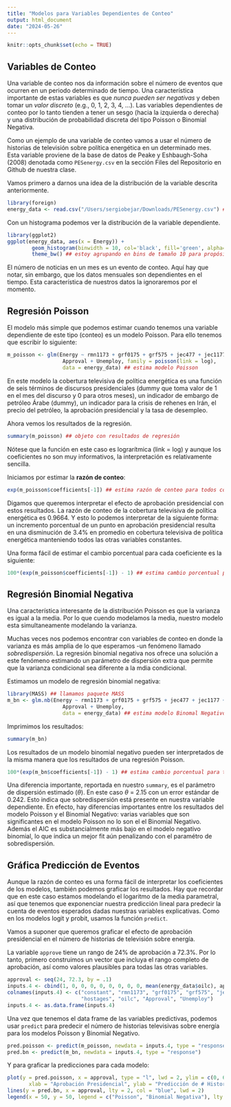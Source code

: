 ```yaml
---
title: "Modelos para Variables Dependientes de Conteo"
output: html_document
date: "2024-05-26"
---
```


```r
knitr::opts_chunk$set(echo = TRUE)
```

## Variables de Conteo

Una variable de conteo nos da información sobre el número de eventos que ocurren en un periodo determinado de tiempo. Una característica importante de estas variables es que *nunca pueden ser negativas* y deben tomar un *valor discreto* (e.g., 0, 1, 2, 3, 4, ...). Las variables dependientes de conteo por lo tanto tienden a tener un sesgo (hacia la izquierda o derecha) y una distribución de probabilidad discreta del tipo Poisson o Binomial Negativa. 

Como un ejemplo de una variable de conteo vamos a usar el número de historias de televisión sobre política energética en un determinado mes. Esta variable proviene de la base de datos de Peake y Eshbaugh-Soha (2008) denotada como `PESenergy.csv` en la sección Files del Repositorio en Github de nuestra clase. 

Vamos primero a darnos una idea de la distribución de la variable descrita anteriormente. 

```r
library(foreign)
energy_data <- read.csv("/Users/sergiobejar/Downloads/PESenergy.csv") ##carga base de datos 
```

Con un histograma podemos ver la distribución de la variable dependiente. 

```r
library(ggplot2)
ggplot(energy_data, aes(x = Energy)) + 
        geom_histogram(binwidth = 10, col='black', fill='green', alpha=0.5) + 
        theme_bw() ## estoy agrupando en bins de tamaño 10 para propósitos ilustrativos
```

El número de noticias en un mes es un evento de conteo.  Aquí hay que notar, sin embargo, que los datos mensuales son dependientes en el tiempo. Esta característica de nuestros datos la ignoraremos por el momento. 

## Regresión Poisson

El modelo más simple que podemos estimar cuando tenemos una variable dependiente de este tipo (conteo) es un modelo Poisson. Para ello tenemos que escribir lo siguiente:

```r
m_poisson <- glm(Energy ~ rmn1173 + grf0175 + grf575 + jec477 + jec1177 + jec479 + embargo + hostages + oilc +
                  Approval + Unemploy, family = poisson(link = log),
                  data = energy_data) ## estima modelo Poisson
```

En este modelo la cobertura televisiva de política energética es una función de seis términos de discursos presidenciales (dummy que toma valor de 1 en el mes del discurso y 0 para otros meses), un indicador de embargo de petróleo Árabe (dummy), un indicador para la crisis de rehenes en Irán, el precio del petróleo, la aprobación presidencial y la tasa de desempleo. 

Ahora vemos los resultados de la regresión. 

```r
summary(m_poisson) ## objeto con resultados de regresión
``` 

Nótese que la función en este caso es lograrítmica (link = log) y aunque los coeficientes no son muy informativos, la interpretación es relativamente sencilla. 

Iniciamos por estimar la **razón de conteo**:

```r
exp(m_poisson$coefficients[-1]) ## estima razón de conteo para todos coefs. excepto intercepto
```

Digamos que queremos interpretar el efecto de aprobación presidencial con estos resultados.  La razón de conteo de la cobertura televisiva de política energética es 0.9664. Y esto lo podemos interpretar de la siguiente forma: un incremento porcentual de un punto en aprobación presidencial resulta en una disminución de 3.4% en promedio en cobertura televisiva de política energética manteniendo todos las otras variables constantes. 

Una forma fácil de estimar el cambio porcentual para cada coeficiente es la siguiente:

```r
100*(exp(m_poisson$coefficients[-1]) - 1) ## estima cambio porcentual para todos coefs. excepto intercepto
```


## Regresión Binomial Negativa

Una característica interesante de la distribución Poisson es que la varianza es igual a la media.  Por lo que cuendo modelamos la media, nuestro modelo esta simultaneamente modelando la varianza. 

Muchas veces nos podemos encontrar con variables de conteo en donde la varianza es más amplia de lo que esperamos -un fenómeno llamado *sobredispersión*. La regresión binomial negativa nos ofrece una solución a este fenómeno estimando un parámetro de dispersión extra que permite que la varianza condicional sea diferente a la mdia condicional. 

Estimamos un modelo de regresión binomial negativa:

```r
library(MASS) ## llamamos paquete MASS
m_bn <- glm.nb(Energy ~ rmn1173 + grf0175 + grf575 + jec477 + jec1177 + jec479 + embargo + hostages + oilc +
                  Approval + Unemploy,
                  data = energy_data) ## estima modelo Binomal Negativo
```

Imprimimos los resultados:

```r
summary(m_bn)
```

Los resultados de un modelo binomial negativo pueden ser interpretados de la misma manera que los resultados de una regresión Poisson. 

```r
100*(exp(m_bn$coefficients[-1]) - 1) ## estima cambio porcentual para todos coefs. excepto intercepto
```

Una diferencia importante, reportada en nuestro `summary`, es el parámetro de dispersión estimado ($\theta$). En este caso $\theta$ = 2.15 con un error estándar de 0.242. Esto indica que sobredispersión está presente en nuestra variable dependiente. En efecto, hay diferencias importantes entre los resultados del modelo Poisson y el Binomial Negativo: varias variables que son significantes en el modelo Poisson no lo son el el Binomial Negativo. Además el AIC es substancialmente más bajo en el modelo negativo binomial, lo que indica un mejor fit aún penalizando con el paramétro de sobredispersión. 


## Gráfica Predicción de Eventos

Aunque la razón de conteo es una forma fácil de interpretar los coeficientes de los modelos, también podemos graficar los resultados. Hay que recordar que en este caso estamos modelando el logaritmo de la media parametral, así que tenemos que exponenciar nuestra predicción lineal para predecir la cuenta de eventos esperados dadas nuestras variables explicativas. Como en los modelos logit y probit, usamos la función `predict`. 

Vamos a suponer que queremos graficar el efecto de aprobación presidencial en el número de historias de televisión sobre energía. 

La variable `approve` tiene un rango de 24% de aprobación a 72.3%. Por lo tanto, primero construimos un vector que incluya el rango completo de aprobación, así como valores plausibles para todas las otras variables.  

```r
approval <- seq(24, 72.3, by = .1)
inputs.4 <- cbind(1, 0, 0, 0, 0, 0, 0, 0, 0, mean(energy_data$oilc), approval, mean(energy_data$Unemploy))
colnames(inputs.4) <- c("constant", "rmn1173", "grf0175", "grf575", "jec477", "jec1177", "jec479", "embargo", 
                        "hostages", "oilc", "Approval", "Unemploy")
inputs.4 <- as.data.frame(inputs.4)
```

Una vez que tenemos el data frame de las variables predictivas, podemos usar `predict` para predecir el número de historias televisivas sobre energía para los modelos Poisson y Binomial Negativo. 

```r
pred.poisson <- predict(m_poisson, newdata = inputs.4, type = "response")
pred.bn <- predict(m_bn, newdata = inputs.4, type = "response")
```

Y para graficar la predicciones para cada modelo:

```r
plot(y = pred.poisson, x = approval, type = "l", lwd = 2, ylim = c(0, 60), 
       xlab = "Aprobación Presidencial", ylab = "Predicción de # Historias Sobre Energía")
lines(y = pred.bn, x = approval, lty = 2, col = "blue", lwd = 2)
legend(x = 50, y = 50, legend = c("Poisson", "Binomial Negativa"), lty = c(1, 2), col = c("black", "blue"), lwd = 2)
```


